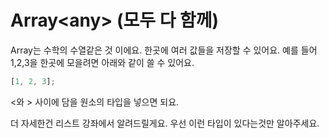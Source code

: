 # Array\<any\> (모두 다 함께)

Array는 수학의 수열같은 것 이에요. 한곳에 여러 값들을 저장할 수 있어요. 예를 들어 1,2,3을 한곳에 모을려면 아래와 같이 쓸 수 있어요.

```ts
[1, 2, 3];
```

\<와 \> 사이에 담을 원소의 타입을 넣으면 되요.

더 자세한건 리스트 강좌에서 알려드릴게요. 우선 이런 타입이 있다는것만 알아주세요.

